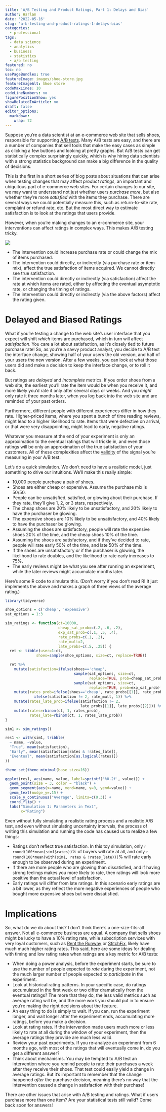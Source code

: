 ```yaml
---
title: 'A/B Testing and Product Ratings, Part 1: Delays and Bias'
author: Harlan
date: '2022-05-16'
slug: 'a-b-testing-and-product-ratings-1-delays-bias'
categories:
  - professional
tags:
  - data science
  - analytics
  - business
  - statistics
  - a/b testing
featured: no
toc: no
usePageBundles: true
featureImage: images/shoe-store.jpg
featureImageAlt: Shoe store
codeMaxLines: 10
codeLineNumbers: no
figurePositionShow: yes
showRelatedInArticle: no
draft: false
editor_options: 
  markdown: 
    wrap: 72
---
```



Suppose you're a data scientist at an e-commerce web site that
sells shoes, responsible for
supporting [A/B tests](https://en.wikipedia.org/wiki/A/B_testing). 
Many A/B tests are easy, and there are a number of
companies that sell tools that make the easy cases as simple as clicking a few
buttons and looking at pretty graphs. But A/B tests can get statistically
complex surprisingly quickly, which is why hiring data scientists with a 
strong statistics background can make a big difference in the quality of
decisions. 

This is the first in a short series of blog posts about situations that
can arise when testing changes that may affect _product ratings_, an 
important and ubiquitous part of e-commerce web sites.
For certain changes to our site, we may want to understand
not just whether users *purchase more*, but also whether they're more
*satisfied* with the items they purchase. There are several ways we
could potentially measure this, such as return-to-site rate, complaint
or refund rate, etc. But the most direct way to estimate
satisfaction is to look at the ratings that users provide.

However, when you're making changes to an e-commerce site, your interventions
can affect ratings in complex ways. This makes A/B testing tricky.

![](images/Rating Causality.png)

* The intervention could increase purchase rate or could change the
mix of items purchased.
* The intervention could directly, or indirectly (via purchase rate or
item mix), affect the true satisfaction of items acquired. We cannot
directly see true satisfaction.
* The intervention could directly or indirectly (via satisfaction) affect
the rate at which items are rated, either by affecting the eventual
asymptotic rate, or changing the timing of ratings.
* The intervention could directly or indirectly (via the above factors)
affect the rating given.

# Delayed and Biased Ratings

What if you're testing a change to the web site's user interface
that you expect will shift *which* items
are purchased, which in turn will affect *satisfaction*.
You care a lot about satisfaction, as it's closely tied to future purchase
rate! So, as
you're a savvy product analyst, you decide to A/B
test the interface change,
showing half of your users the old version, and half of your users the
new version. After a few weeks, you can look at what those users did
and make a decision to keep the interface change, or to roll it back.

But ratings are *delayed* and *incomplete* metrics.
If you order shoes from a web site, the earliest you'll rate the item
would be when you receive it, and more likely you'd rate it only after
several days or weeks. And you *might* only rate it three months later,
when you log back into the web site and are reminded of your past
orders.

Furthermore, different people with different experiences differ in how they
rate. Higher-priced items, where you spent a bunch of time reading
reviews, might lead to a higher likelihood to rate. Items that were
defective on arrival, or that were very disappointing, might lead to
early, negative ratings.

Whatever you measure at the end of your experiment is only an
approximation to the eventual ratings that will trickle in, and even those
ratings will be only an approximation of the true satisfaction of your
customers. All of these complexities affect the
[validity](https://www.scribbr.com/methodology/reliability-vs-validity/) of the
signal you're measuring in your A/B test.

Let's do a quick simulation. We don't need to have
a realistic model, just something to drive our intuitions. We'll make this
really simple:

* 10,000 people purchase a pair of shoes.
* Shoes are either cheap or expensive. Assume the purchase mix is 50/50.
* People can be unsatisfied, satisfied, or glowing about their purchase.
If they rate, they'll give 1, 2, or 3 stars, respectively.
* The cheap shoes are 20% likely to be unsatisfactory, and 20% likely to have
the purchaser be glowing.
* The expensive shoes are 10% likely to be unsatisfactory, and 40% likely to 
have the purchaser be glowing.
* Assuming the shoes are satisfactory, people will rate the expensive shoes
20% of the time, and the cheap shoes 10% of the time.
* Assuming the shoes are satisfactory, and if they've decided to rate,
people will rate early 50% of the time, 
and late 50% of the time.
* If the shoes are unsatisfactory _or_ if the purchaser is glowing, 
the likelihood to rate doubles, and the 
likelihood to rate early increases to 75%.
* The early reviews might be what you see after running an experiment,
while the later reviews might accumulate months later.

Here's some R code to simulate this. (Don't worry if you don't read R! 
It just implements the above and makes a graph of three views of the average
rating.)

```r
library(tidyverse)
```

```r
shoe_options = c('cheap', 'expensive')
sat_options = 1:3

sim_ratings <- function(ct=10000,
                        cheap_sat_prob=c(.2, .6, .2),
                        exp_sat_prob=c(.1, .5, .4),
                        rate_probs=c(.1, .2),
                        rate_mult=2,
                        late_probs=c(.5, .25)) {
  ret <- tibble(user=1:ct,
              shoes=sample(shoe_options, size=ct, replace=TRUE))

  ret %>%
    mutate(satisfaction=ifelse(shoes=='cheap',
                               sample(sat_options, size=ct,
                                      replace=TRUE, prob=cheap_sat_prob),
                               sample(sat_options, size=ct,
                                      replace=TRUE, prob=exp_sat_prob))) %>%
    mutate(rates_prob=ifelse(shoes=='cheap', rate_probs[[1]], rate_probs[[2]]) * 
             ifelse(satisfaction != 2, rate_mult, 1)) %>%
    mutate(rates_late_prob=ifelse(satisfaction != 2, 
                                  late_probs[[1]], late_probs[[2]])) %>%
    mutate(rates=rbinom(ct, 1, rates_prob),
           rates_late=rbinom(ct, 1, rates_late_prob))
}

sim1 <- sim_ratings()

res1 <- with(sim1, tribble(
  ~ name, ~value,
  "True", mean(satisfaction),
  "Early", mean(satisfaction[rates & !rates_late]),
  "Eventual", mean(satisfaction[as.logical(rates)])
))

theme_set(theme_minimal(base_size=16))

ggplot(res1, aes(name, value, label=sprintf('%0.2f', value))) +
  geom_point(size = 3, color = "black") + 
  geom_segment(aes(x=name, xend=name, y=0, yend=value)) +
  geom_text(nudge_y=.15) +
  scale_y_continuous("Average", limits=c(0,3)) +
  coord_flip() +
  labs("Simulation 1: Parameters in Text",
       x="Rating")

```

Even without fully simulating a realistic rating process and a realistic A/B 
test, and even without simulating uncertainty intervals, the
process of writing this simulation and running the code has caused us to
realize a few things:

* Ratings don't reflect true satisfaction. In this toy simulation,
only `r round(100*mean(sim1$rates))`\% of buyers will rate at all,
and only `r round(100*mean(with(sim1, rates & !rates_late)))`\% will rate
early enough to be observed during an experiment.
* If there are more people who are glowing than dissatisfied, 
and if having strong feelings makes you more likely to rate, then ratings will
look more positive than the actual level of satisfaction.
* Early ratings will differ from late ratings. In this scenario early
ratings are a bit
lower, as they reflect the more negative experiences of people who bought
more expensive shoes but were dissatisfied.

# Implications

So, what do we do about this? I don't think there's a one-size-fits-all
answer. Not all e-commerce business are equal. A company
that sells shoes might be lucky to have a 10% rating rate, while subscription
services with very loyal customers, such as 
[Rent the Runway](https://www.renttherunway.com/) or 
[StitchFix](https://stitchfix.com/),
likely have much much higher rating rates. This said, here are some ideas
for dealing with timing and low rating rates when ratings are a key metric
for A/B tests:

* When doing a power analysis, before the experiment starts, be sure
to use the number of people expected to _rate_ during the experiment, not
the much larger number of people expected to _participate_ in the experiment.
* Look at historical rating patterns. In your specific case, do ratings
accumulated in the first week or two differ dramatically from the eventual
ratings? The more that they do, the less valid metrics such as average
rating will be, and the more work you should put in to ensure you're making
the right decisions about the feature.
* An easy thing to do is simply to wait. If you can, run the experiment longer, 
and wait longer after the experiment ends, accumulating more ratings, 
before you make a decision.
* Look at rating rates. If the intervention made users much more or less likely
to rate at all during the window of your experiment, then the average ratings
they provide are much less valid.
* Review your past experiments. If you re-analyze an experiment from 6 months
ago, with most of the ratings that will eventually come in, do you get a
different answer? 
* Think about mechanisms. You may be tempted to A/B test an intervention
where you remind people to rate their purchases a week after they receive
their shoes. That test could easily yield a change in average ratings. But
it's important to remember that the change happened _after_ the purchase
decision, meaning there's no way that the intervention caused a change in 
satisfaction with their purchase!

There are other issues that arise with
A/B testing and ratings. What if users purchase more than one item? Are your
statistical tests still valid? Come back soon for answers!
